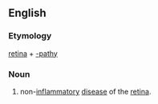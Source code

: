 {{rfp}}

==English==

===Etymology===

[[retina]] + [[-pathy]]

===Noun===
{{en-noun|pl=retinopathies}}

# {{medicine}} non-[[inflammatory]] [[disease]] of the [[retina]].